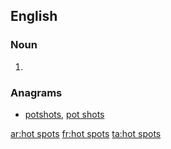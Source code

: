 ==English==

===Noun===
{{head|en|noun plural form|head=[[hot]] [[spot]]s}}

# {{plural of|hot spot|lang=en}}

===Anagrams===
* [[potshots#English|potshots]], [[pot shots#English|pot shots]]

[[ar:hot spots]]
[[fr:hot spots]]
[[ta:hot spots]]